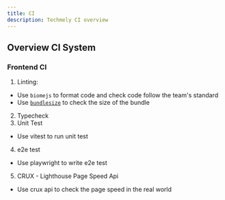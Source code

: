 ---
title: CI
description: Techmely CI overview
---

## Overview CI System

### Frontend CI

1. Linting: 
  - Use `biomejs` to format code and check code follow the team's standard
  - Use [`bundlesize`](https://github.com/siddharthkp/bundlesize) to check the size of the bundle 
2. Typecheck
3. Unit Test
  - Use vitest to run unit test
4. e2e test
  - Use playwright to write e2e test
5. CRUX - Lighthouse Page Speed Api
  - Use crux api to check the page speed in the real world